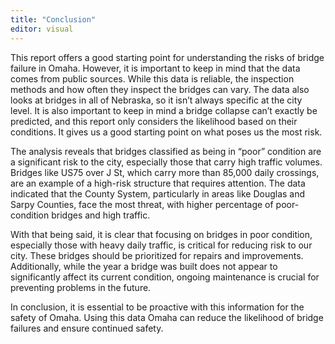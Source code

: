```yaml
---
title: "Conclusion"
editor: visual
---
```


This report offers a good starting point for understanding the risks of bridge failure in Omaha. However, it is important to keep in mind that the data comes from public sources. While this data is reliable, the inspection methods and how often they inspect the bridges can vary. The data also looks at bridges in all of Nebraska, so it isn't always specific at the city level. It is also important to keep in mind a bridge collapse can't exactly be predicted, and this report only considers the likelihood based on their conditions. It gives us a good starting point on what poses us the most risk.

The analysis reveals that bridges classified as being in "poor" condition are a significant risk to the city, especially those that carry high traffic volumes. Bridges like US75 over J St, which carry more than 85,000 daily crossings, are an example of a high-risk structure that requires attention. The data indicated that the County System, particularly in areas like Douglas and Sarpy Counties, face the most threat, with higher percentage of poor-condition bridges and high traffic.

With that being said, it is clear that focusing on bridges in poor condition, especially those with heavy daily traffic, is critical for reducing risk to our city. These bridges should be prioritized for repairs and improvements. Additionally, while the year a bridge was built does not appear to significantly affect its current condition, ongoing maintenance is crucial for preventing problems in the future.

In conclusion, it is essential to be proactive with this information for the safety of Omaha. Using this data Omaha can reduce the likelihood of bridge failures and ensure continued safety.
